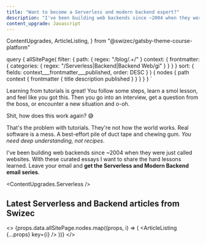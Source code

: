 ```yaml
---
title: "Want to become a Serverless and modern backend expert?"
description: "I've been building web backends since ~2004 when they were just called websites. With these curated essays I want to share the hard lessons learned."
content_upgrade: Javascript
---
```


  ContentUpgrades,
  ArticleListing,
} from "@swizec/gatsby-theme-course-platform"

  query {
    allSitePage(
      filter: {
        path: { regex: "/blog/.+/" }
        context: {
          frontmatter: {
            categories: { regex: "/Serverless|Backend|Backend Web/gi" }
          }
        }
      }
      sort: { fields: context___frontmatter___published, order: DESC }
    ) {
      nodes {
        path
        context {
          frontmatter {
            title
            description
            published
          }
        }
      }
    }
  }
`

Learning from tutorials is great! You follow some steps, learn a smol lesson, and feel like you got this. Then you go into an interview, get a question from the boss, or encounter a new situation and o-oh.

Shit, how does this work again? 😅

That's the problem with tutorials. They're not how the world works. Real software is a mess. A best-effort pile of duct tape and chewing gum. _You need deep understanding, not recipes_.

I've been building web backends since ~2004 when they were just called websites. With these curated essays I want to share the hard lessons learned. Leave your email and **get the Serverless and Modern Backend email series**.

<ContentUpgrades.Serverless />

## Latest Serverless and Backend articles from Swizec

<>
  {props.data.allSitePage.nodes.map((props, i) => (
    <ArticleListing {...props} key={i} />
  ))}
</>
